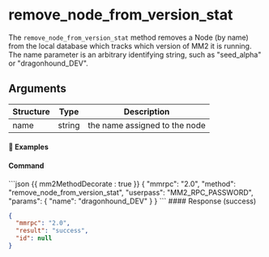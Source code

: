

# remove_node_from_version_stat

The `remove_node_from_version_stat` method removes a Node (by name) from the local database which tracks which version of MM2 it is running. The name parameter is an arbitrary identifying string, such as "seed_alpha" or "dragonhound_DEV".

## Arguments

| Structure | Type   | Description                   |
| --------- | ------ | ----------------------------- |
| name      | string | the name assigned to the node |

#### 📌 Examples

#### Command

<CodeGroup title="" tag="POST" label="remove_node_from_version_stat">
```json {{ mm2MethodDecorate : true }}
{
  "mmrpc": "2.0",
  "method": "remove_node_from_version_stat",
  "userpass": "MM2_RPC_PASSWORD",
  "params": {
    "name": "dragonhound_DEV"
  }
}
```
</CodeGroup>


<CollapsibleSection expandedText='Hide Response' collapsedText='Show Response'>
#### Response (success)

```json
{
  "mmrpc": "2.0",
  "result": "success",
  "id": null
}
```

</CollapsibleSection>
